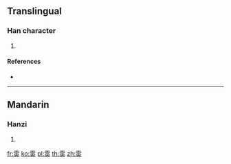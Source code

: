 {{character info/new}}
==Translingual==

===Han character===
{{Han char|rn=173|rad=雨|as=05|sn=13|four=10530|canj=MBLBK}}

# {{defn|Han|sort=雨05}}

====References====
* {{Han ref|kx=1372.090|dkj=42241|dj=1880.040|hdz=64060.030|uh=96F5|ud=38645|bh=E0D9|bd=57561}}

----

==Mandarin==

===Hanzi===
{{cmn-hanzi|pin=[[ǎng]] ([[ang3]])|wg=ang<sup>3</sup>}}

# {{defn|lang=cmn|sort=雨05}}

[[fr:雵]]
[[ko:雵]]
[[pl:雵]]
[[th:雵]]
[[zh:雵]]